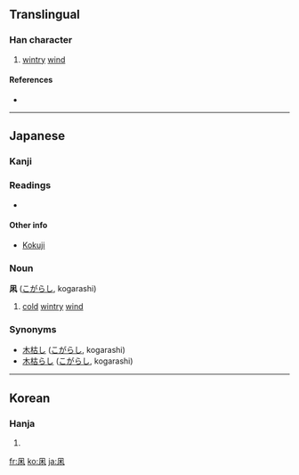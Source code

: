 ==Translingual==

===Han character===
{{Han char|rn=16|rad=几|as=04|sn=6|four=|canj=竹弓木 (HND), XX竹弓木 (XXHND)}}

# [[wintry]] [[wind]]

====References====
* {{Han ref|kx=0134.121|dkj=01757|dj=0299.250|hdz=10277.011|uh=51E9|ud=20969}}

----

==Japanese==

===Kanji===
{{ja-kanji|grade=|rs=几04}}

===Readings===
* {{ja-readings|kun=[[こがらし]] (kogarashi)}}

====Other info====
{{rfc-header|Other info}}
* [[Kokuji]]

===Noun===
'''凩''' ([[こがらし]], kogarashi)

# [[cold]] [[wintry]] [[wind]]

===Synonyms===
* [[木枯し]] ([[こがらし]], kogarashi)
* [[木枯らし]]  ([[こがらし]], kogarashi)

----

==Korean==

===Hanja===
{{ko-hanja|hangeul=목|rv=mok|mr=mok}}

# {{defn|Korean}}

[[fr:凩]]
[[ko:凩]]
[[ja:凩]]